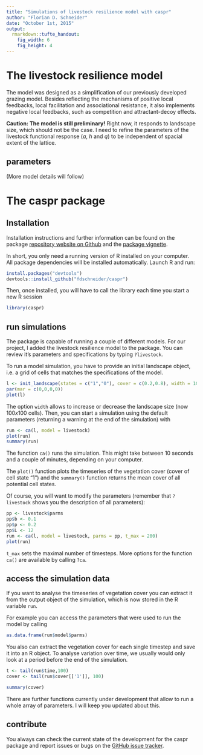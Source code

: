 ```yaml
---
title: "Simulations of livestock resilience model with caspr"
author: "Florian D. Schneider"
date: "October 1st, 2015"
output: 
  rmarkdown::tufte_handout:
    fig_width: 6
    fig_height: 4
---
```



# The livestock resilience model

The model was designed as a simplification of our previously developed grazing model. Besides reflecting the mechanisms of positive local feedbacks, local facilitation and associational resistance, it also implements negative local feedbacks, such as competition and attractant-decoy effects.

**Caution: The model is still preliminary!** Right now, it responds to landscape size, which should not be the case. I need to refine the parameters of the livestock functional response ($a$, $h$ and $q$) to be independent of spacial extent of the lattice. 

## parameters

(More model details will follow)



# The caspr package

## Installation

Installation instructions and further information can be found on the package [repository website on Github](https://github.com/fdschneider/caspr) and the [package vignette](https://github.com/fdschneider/caspr/blob/master/vignettes/caspr.Rmd). 

In short, you only need a running version of R installed on your computer. All package dependencies will be installed automatically. Launch R and run: 

```r
install.packages("devtools")
devtools::install_github("fdschneider/caspr")
```

Then, once installed, you will have to call the library each time you start a new R session

```r
library(caspr)
```

## run simulations

The package is capable of running a couple of different models. For our project, I added the livestock resilience model to the package. You can review it's parameters and specifications by typing `?livestock`.

To run a model simulation, you have to provide an initial landscape object, i.e. a grid of cells that matches the specifications of the model. 

```r
l <- init_landscape(states = c("1","0"), cover = c(0.2,0.8), width = 100)
par(mar = c(0,0,0,0))
plot(l)
```

The option `width` allows to increase or decrease the landscape size (now $100 x 100$ cells).
Then, you can start a simulation using the default parameters (returning a warning at the end of the simulation) with

```r
run <- ca(l, model = livestock)
plot(run)
summary(run)
```

The function `ca()` runs the simulation. This might take between 10 seconds and a couple of minutes, depending on your computer.

The `plot()` function plots the timeseries of the vegetation cover (cover of cell state "1") and the `summary()` function returns the mean cover of all potential cell states. 

Of course, you will want to modify the parameters (remember that `?livestock ` shows you the description of all parameters):

```r
pp <- livestock$parms
pp$b <- 0.1
pp$p <- 0.2
pp$L <- 12
run <- ca(l, model = livestock, parms = pp, t_max = 200)
plot(run)
```

`t_max` sets the maximal number of timesteps. More options for the function `ca()` are available by calling `?ca`. 

## access the simulation data

If you want to analyse the timeseries of vegetation cover you can extract it from the output object of the simulation, which is now stored in the R variable `run`.

For example you can access the parameters that were used to run the model by calling

```r
as.data.frame(run$model$parms)
```


You also can extract the vegetation cover for each single timestep and save it into an R object. To analyse variation over time, we usually would only look at a period before the end of the simulation. 

```r
t <- tail(run$time,100)
cover <- tail(run$cover[['1']], 100)

summary(cover)
```

There are further functions currently under development that allow to run a whole array of parameters. I will keep you updated about this. 

## contribute 

You always can check the current state of the development for the caspr package and report issues or bugs on the [GitHub issue tracker](https://github.com/fdschneider/caspr/issues).
